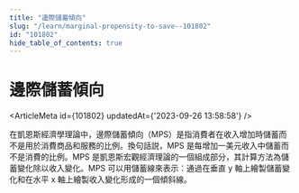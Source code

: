 ```yaml
---
title: "邊際儲蓄傾向"
slug: "/learn/marginal-propensity-to-save--101802"
id: "101802"
hide_table_of_contents: true
---
```



# 邊際儲蓄傾向

<ArticleMeta id={101802} updatedAt={'2023-09-26 13:58:58'} />
<div className='border-solid border-b border-t-0 my-4 border-[var(--ifm-color-gray-300)]' />

在凱恩斯經濟學理論中，邊際儲蓄傾向（MPS）是指消費者在收入增加時儲蓄而不是用於消費商品和服務的比例。換句話説，MPS 是每增加一美元收入中儲蓄而不是消費的比例。MPS 是凱恩斯宏觀經濟理論的一個組成部分，其計算方法為儲蓄變化除以收入變化。MPS 可以用儲蓄線來表示：通過在垂直 y 軸上繪製儲蓄變化和在水平 x 軸上繪製收入變化形成的一個傾斜線。

